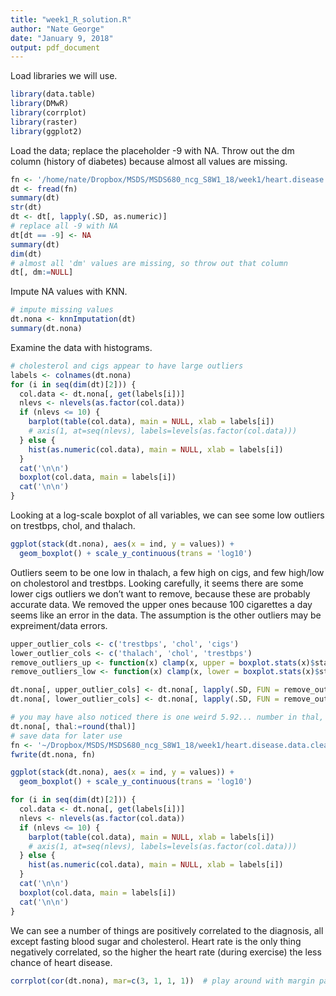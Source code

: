 ```yaml
---
title: "week1_R_solution.R"
author: "Nate George"
date: "January 9, 2018"
output: pdf_document
---
```


Load libraries we will use.
```r
library(data.table)
library(DMwR)
library(corrplot)
library(raster)
library(ggplot2)
```

Load the data; replace the placeholder -9 with NA.  Throw out the dm column (history of diabetes) because almost all values are missing.
```r
fn <- '/home/nate/Dropbox/MSDS/MSDS680_ncg_S8W1_18/week1/heart.disease.data'
dt <- fread(fn)
summary(dt)
str(dt)
dt <- dt[, lapply(.SD, as.numeric)]
# replace all -9 with NA
dt[dt == -9] <- NA
summary(dt)
dim(dt)
# almost all 'dm' values are missing, so throw out that column
dt[, dm:=NULL]
```

Impute NA values with KNN.
```r
# impute missing values
dt.nona <- knnImputation(dt)
summary(dt.nona)
```

Examine the data with histograms.
```r
# cholesterol and cigs appear to have large outliers
labels <- colnames(dt.nona)
for (i in seq(dim(dt)[2])) {
  col.data <- dt.nona[, get(labels[i])]
  nlevs <- nlevels(as.factor(col.data))
  if (nlevs <= 10) {
    barplot(table(col.data), main = NULL, xlab = labels[i])
    # axis(1, at=seq(nlevs), labels=levels(as.factor(col.data)))
  } else {
    hist(as.numeric(col.data), main = NULL, xlab = labels[i])
  }
  cat('\n\n')
  boxplot(col.data, main = labels[i])
  cat('\n\n')
}
```

Looking at a log-scale boxplot of all variables, we can see some low outliers on trestbps, chol, and thalach.
```r
ggplot(stack(dt.nona), aes(x = ind, y = values)) +
  geom_boxplot() + scale_y_continuous(trans = 'log10')
```

Outliers seem to be one low in thalach, a few high on cigs, and few high/low on cholestorol and trestbps.
Looking carefully, it seems there are some lower cigs outliers we don't want to remove, because these are probably accurate data.
We removed the upper ones because 100 cigarettes a day seems like an error in the data.
The assumption is the other outliers may be expreiment/data errors.


```r
upper_outlier_cols <- c('trestbps', 'chol', 'cigs')
lower_outlier_cols <- c('thalach', 'chol', 'trestbps')
remove_outliers_up <- function(x) clamp(x, upper = boxplot.stats(x)$stats[5])
remove_outliers_low <- function(x) clamp(x, lower = boxplot.stats(x)$stats[1])

dt.nona[, upper_outlier_cols] <- dt.nona[, lapply(.SD, FUN = remove_outliers_up), .SDcols = upper_outlier_cols]
dt.nona[, lower_outlier_cols] <- dt.nona[, lapply(.SD, FUN = remove_outliers_low), .SDcols = lower_outlier_cols]

# you may have also noticed there is one weird 5.92... number in thal, this should be rounded to 6
dt.nona[, thal:=round(thal)]
# save data for later use
fn <- '~/Dropbox/MSDS/MSDS680_ncg_S8W1_18/week1/heart.disease.data.clean.csv'
fwrite(dt.nona, fn)
```

```r
ggplot(stack(dt.nona), aes(x = ind, y = values)) +
  geom_boxplot() + scale_y_continuous(trans = 'log10')
```

```r
for (i in seq(dim(dt)[2])) {
  col.data <- dt.nona[, get(labels[i])]
  nlevs <- nlevels(as.factor(col.data))
  if (nlevs <= 10) {
    barplot(table(col.data), main = NULL, xlab = labels[i])
    # axis(1, at=seq(nlevs), labels=levels(as.factor(col.data)))
  } else {
    hist(as.numeric(col.data), main = NULL, xlab = labels[i])
  }
  cat('\n\n')
  boxplot(col.data, main = labels[i])
  cat('\n\n')
}
```

We can see a number of things are positively correlated to the diagnosis, all except fasting blood sugar and cholesterol.
Heart rate is the only thing negatively correlated, so the higher the heart rate (during exercise) the less chance of heart disease.
```r
corrplot(cor(dt.nona), mar=c(3, 1, 1, 1))  # play around with margin parameters till it fits the screen
```
